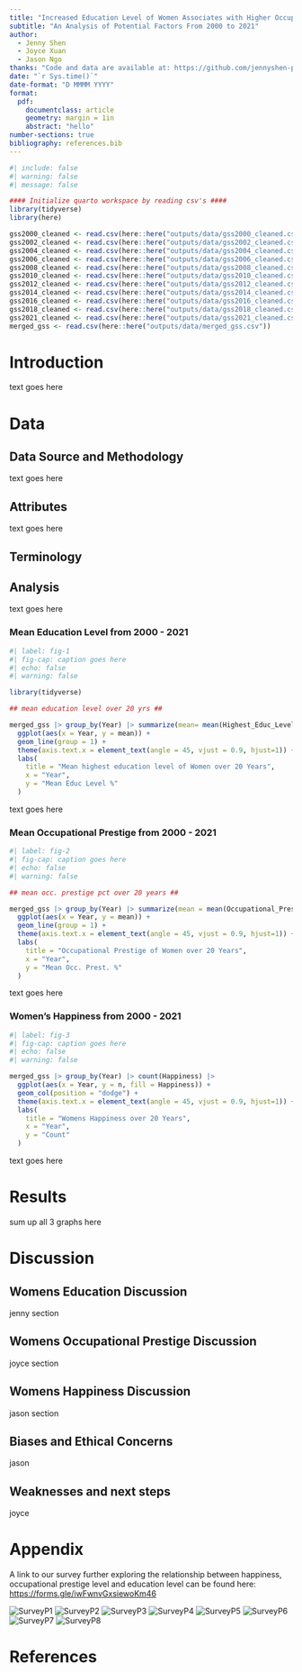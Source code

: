 ```yaml
---
title: "Increased Education Level of Women Associates with Higher Occupation Prestige and Happiness"
subtitle: "An Analysis of Potential Factors From 2000 to 2021"
author: 
  - Jenny Shen
  - Joyce Xuan
  - Jason Ngo
thanks: "Code and data are available at: https://github.com/jennyshen-playground/women_highest__level_education_20_years.git."
date: "`r Sys.time()`"
date-format: "D MMMM YYYY"
format: 
  pdf:
    documentclass: article
    geometry: margin = 1in
    abstract: "hello"
number-sections: true
bibliography: references.bib
---
```


```r
#| include: false
#| warning: false
#| message: false

#### Initialize quarto workspace by reading csv's ####
library(tidyverse)
library(here)

gss2000_cleaned <- read.csv(here::here("outputs/data/gss2000_cleaned.csv"))
gss2002_cleaned <- read.csv(here::here("outputs/data/gss2002_cleaned.csv"))
gss2004_cleaned <- read.csv(here::here("outputs/data/gss2004_cleaned.csv"))
gss2006_cleaned <- read.csv(here::here("outputs/data/gss2006_cleaned.csv"))
gss2008_cleaned <- read.csv(here::here("outputs/data/gss2008_cleaned.csv"))
gss2010_cleaned <- read.csv(here::here("outputs/data/gss2010_cleaned.csv"))
gss2012_cleaned <- read.csv(here::here("outputs/data/gss2012_cleaned.csv"))
gss2014_cleaned <- read.csv(here::here("outputs/data/gss2014_cleaned.csv"))
gss2016_cleaned <- read.csv(here::here("outputs/data/gss2016_cleaned.csv"))
gss2018_cleaned <- read.csv(here::here("outputs/data/gss2018_cleaned.csv"))
gss2021_cleaned <- read.csv(here::here("outputs/data/gss2021_cleaned.csv"))
merged_gss <- read.csv(here::here("outputs/data/merged_gss.csv"))

```

# Introduction

text goes here

# Data

## Data Source and Methodology

text goes here

## Attributes

text goes here

## Terminology

## Analysis

text goes here

### Mean Education Level from 2000 - 2021

```r
#| label: fig-1
#| fig-cap: caption goes here
#| echo: false
#| warning: false

library(tidyverse) 

## mean education level over 20 yrs ##

merged_gss |> group_by(Year) |> summarize(mean= mean(Highest_Educ_Level, na.rm = TRUE)) |>
  ggplot(aes(x = Year, y = mean)) +
  geom_line(group = 1) +
  theme(axis.text.x = element_text(angle = 45, vjust = 0.9, hjust=1)) +
  labs(
    title = "Mean highest education level of Women over 20 Years",
    x = "Year",
    y = "Mean Educ Level %"
  ) 
```

text goes here

### Mean Occupational Prestige from 2000 - 2021

```r
#| label: fig-2
#| fig-cap: caption goes here
#| echo: false
#| warning: false

## mean occ. prestige pct over 20 years ##

merged_gss |> group_by(Year) |> summarize(mean = mean(Occupational_Prestige_Pct, na.rm = TRUE)) |>
  ggplot(aes(x = Year, y = mean)) +
  geom_line(group = 1) +
  theme(axis.text.x = element_text(angle = 45, vjust = 0.9, hjust=1)) +
  labs(
    title = "Occupational Prestige of Women over 20 Years",
    x = "Year",
    y = "Mean Occ. Prest. %"
  ) 
```

text goes here

### Women's Happiness from 2000 - 2021

```r
#| label: fig-3
#| fig-cap: caption goes here
#| echo: false
#| warning: false

merged_gss |> group_by(Year) |> count(Happiness) |>
  ggplot(aes(x = Year, y = n, fill = Happiness)) +
  geom_col(position = "dodge") +
  theme(axis.text.x = element_text(angle = 45, vjust = 0.9, hjust=1)) +
  labs(
    title = "Womens Happiness over 20 Years",
    x = "Year",
    y = "Count"
  )
```

text goes here

# Results

sum up all 3 graphs here

# Discussion

## Womens Education Discussion

jenny section

## Womens Occupational Prestige Discussion

joyce section

## Womens Happiness Discussion

jason section

## Biases and Ethical Concerns

jason

## Weaknesses and next steps

joyce

\newpage

\appendix

# Appendix {.unnumbered}

A link to our survey further exploring the relationship between happiness, occupational prestige level and education level can be found here: <https://forms.gle/iwFwnvGxsiewoKm46>

\newpage

![SurveyP1](survey1.png)
![SurveyP2](survey2.png)
![SurveyP3](survey3.png)
![SurveyP4](survey4.png)
![SurveyP5](survey5.png)
![SurveyP6](survey6.png)
![SurveyP7](survey7.png)
![SurveyP8](survey8.png)


\newpage

# References
